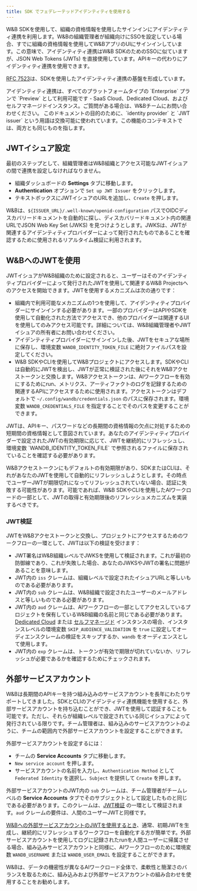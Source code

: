 ```yaml
---
title: SDK でフェデレーテッドアイデンティティを使用する
---
```


W&B SDKを使用して、組織の資格情報を使用したサインインにアイデンティティ連携を利用します。W&Bの組織管理者が組織向けにSSOを設定している場合、すでに組織の資格情報を使用してW&BアプリのUIにサインインしています。この意味で、アイデンティティ連携はW&B SDKのためのSSOに似ていますが、JSON Web Tokens (JWTs) を直接使用しています。APIキーの代わりにアイデンティティ連携を使用できます。

[RFC 7523](https://datatracker.ietf.org/doc/html/rfc7523)は、SDKを使用したアイデンティティ連携の基盤を形成しています。

<Note>
アイデンティティ連携は、すべてのプラットフォームタイプの `Enterprise` プランで `Preview` として利用可能です - SaaS Cloud、Dedicated Cloud、およびセルフマネージドインスタンス。ご質問がある場合は、W&Bチームにお問い合わせください。
</Note>

<Note>
このドキュメントの目的のために、`identity provider` と `JWT issuer` という用語は交換可能に使われています。この機能のコンテキストでは、両方とも同じものを指します。
</Note>

## JWTイシュア設定

最初のステップとして、組織管理者はW&B組織とアクセス可能なJWTイシュアの間で連携を設定しなければなりません。

* 組織ダッシュボードの **Settings** タブに移動します。
* **Authentication** オプションで `Set up JWT Issuer` をクリックします。
* テキストボックスにJWTイシュアのURLを追加し、`Create` を押します。

W&Bは、`${ISSUER_URL}/.well-known/openid-configuration` パスでOIDCディスカバリードキュメントを自動的に探し、ディスカバリードキュメント内の関連URLでJSON Web Key Set (JWKS) を見つけようとします。JWKSは、JWTが関連するアイデンティティプロバイダーによって発行されたものであることを確認するために使用されるリアルタイム検証に利用されます。

## W&BへのJWTを使用

JWTイシュアがW&B組織のために設定されると、ユーザーはそのアイデンティティプロバイダーによって発行されたJWTを使用して関連するW&B Projectsへのアクセスを開始できます。JWTを使用するメカニズムは次の通りです：

* 組織内で利用可能なメカニズムの1つを使用して、アイデンティティプロバイダーにサインインする必要があります。一部のプロバイダーはAPIやSDKを使用して自動化された方法でアクセスでき、他のプロバイダーは関連するUIを使用してのみアクセス可能です。詳細については、W&B組織管理者やJWTイシュアの所有者にお問い合わせください。
* アイデンティティプロバイダーにサインインした後、JWTをセキュアな場所に保存し、環境変数 `WANDB_IDENTITY_TOKEN_FILE` に絶対ファイルパスを設定してください。
* W&B SDKやCLIを使用してW&Bプロジェクトにアクセスします。SDKやCLIは自動的にJWTを検出し、JWTが正常に検証された後にそれをW&Bアクセストークンと交換します。W&Bアクセストークンは、AIワークフローを有効にするためにrun、メトリクス、アーティファクトのログを記録するための関連するAPIにアクセスするために使用されます。アクセストークンはデフォルトで `~/.config/wandb/credentials.json` のパスに保存されます。環境変数 `WANDB_CREDENTIALS_FILE` を指定することでそのパスを変更することができます。

<Note>
JWTは、APIキー、パスワードなどの長期間の資格情報の欠点に対処するための短期間の資格情報として意図されています。あなたのアイデンティティプロバイダーで設定されたJWTの有効期限に応じて、JWTを継続的にリフレッシュし、環境変数 `WANDB_IDENTITY_TOKEN_FILE` で参照されるファイルに保存されていることを確認する必要があります。

W&Bアクセストークンにもデフォルトの有効期限があり、SDKまたはCLIは、それがあなたのJWTを使用して自動的にリフレッシュしようとします。その時点でユーザーJWTが期限切れになってリフレッシュされていない場合、認証に失敗する可能性があります。可能であれば、W&B SDKやCLIを使用したAIワークロードの一部として、JWTの取得と有効期限後のリフレッシュメカニズムを実装するべきです。
</Note>

### JWT検証

JWTをW&Bアクセストークンと交換し、プロジェクトにアクセスするためのワークフローの一環として、JWTは以下の検証を受けます：

* JWT署名はW&B組織レベルでJWKSを使用して検証されます。これが最初の防御線であり、これが失敗した場合、あなたのJWKSやJWTの署名に問題があることを意味します。
* JWT内の `iss` クレームは、組織レベルで設定されたイシュアURLと等しいものである必要があります。
* JWT内の `sub` クレームは、W&B組織で設定されたユーザーのメールアドレスと等しいものである必要があります。
* JWT内の `aud` クレームは、AIワークフローの一部としてアクセスしているプロジェクトを保有しているW&B組織の名前と同じである必要があります。[Dedicated Cloud](/ja/platform/hosting/hosting-options/dedicated_cloud) または [セルフマネージド](/ja/platform/hosting/hosting-options/self-managed) インスタンスの場合、インスタンスレベルの環境変数 `SKIP_AUDIENCE_VALIDATION` を `true` に設定してオーディエンスクレームの検証をスキップするか、`wandb` をオーディエンスとして使用します。
* JWT内の `exp` クレームは、トークンが有効で期限が切れていないか、リフレッシュが必要であるかを確認するためにチェックされます。

## 外部サービスアカウント

W&Bは長期間のAPIキーを持つ組み込みのサービスアカウントを長年にわたりサポートしてきました。SDKとCLIのアイデンティティ連携機能を使用すると、外部サービスアカウントを持ち込むことができ、JWTを使用して認証することも可能です。ただし、それらが組織レベルで設定されている同じイシュアによって発行されている限りです。チーム管理者は、組み込みのサービスアカウントのように、チームの範囲内で外部サービスアカウントを設定することができます。

外部サービスアカウントを設定するには：

* チームの **Service Accounts** タブに移動します。
* `New service account` を押します。
* サービスアカウントの名前を入力し、`Authentication Method` として `Federated Identity` を選択し、`Subject` を提供して `Create` を押します。

外部サービスアカウントのJWT内の `sub` クレームは、チーム管理者がチームレベルの **Service Accounts** タブでそのサブジェクトとして設定したものと同じである必要があります。このクレームは、[JWT検証](#jwt-validation) の一環として検証されます。`aud` クレームの要件は、人間のユーザーJWTと同様です。

[W&Bへの外部サービスアカウントのJWTを使用するとき](#using-the-jwt-to-access-wb)、通常、初期JWTを生成し、継続的にリフレッシュするワークフローを自動化する方が簡単です。外部サービスアカウントを使用してログに記録されたrunを人間ユーザーに帰属させる場合、組み込みサービスアカウントと同様に、AIワークフローのために環境変数 `WANDB_USERNAME` または `WANDB_USER_EMAIL` を設定することができます。

<Note>
W&Bは、データの機密性が異なるAIワークロード全体で、柔軟性と簡潔さのバランスを取るために、組み込みおよび外部サービスアカウントの組み合わせを使用することをお勧めします。
</Note>